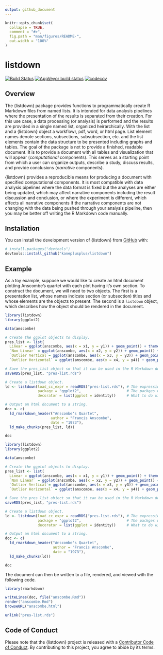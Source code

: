 ```yaml
---
output: github_document
---
```


<!-- README.md is generated from README.Rmd. Please edit that file -->

```r
knitr::opts_chunk$set(
  collapse = TRUE,
  comment = "#>",
  fig.path = "man/figures/README-",
  out.width = "100%"
)
```

# listdown

<!-- badges: start -->
[![Build Status](https://travis-ci.org/kaneplusplus/listdown.svg?branch=master)](https://travis-ci.org/kaneplusplus/listdown)
[![AppVeyor build status](https://ci.appveyor.com/api/projects/status/github/kaneplusplus/listdown?branch=master&svg=true)](https://ci.appveyor.com/project/kaneplusplus/listdown)
[![codecov](https://codecov.io/gh/kaneplusplus/listdown/branch/master/graph/badge.svg)](https://codecov.io/gh/kaneplusplus/listdown)
<!-- badges: end -->

## Overview 

The {listdown} package provides functions to programmatically create R Markdown files from 
named lists. It is intended for data analysis pipelines where the presentation of the results
is separated from their creation. For this use case, a data processing (or analysis) is performed
and the results are provided in a single named list, organized heirarchically. With the list and a {listdown} object a workflowr, pdf, word, or html page. List element names denote sections, subsections,
subsubsection, etc. and the list elements contain the data structure to be presented including
graphs and tables. The goal of the package is not to provide a finished, readable document. It is to provide a document with all tables and visualization that will appear (_computational_ components). This serves as a starting point from which a user  can organize outputs, describe a study, discuss results, and provide conclusions (_narrative_ components).

{listdown} provides a reproducible means for producing a document with specified computational components. It is most compatible with data analysis pipelines where the data format is fixed but the analyses are either being updated, which may affect narrative components including the result discussion and conclusion, or where the experiment is different, which affects all narrative components If the narrative components are not changing with the data being pushed through your analysis pipeline, then you may be better off writing the R Markdown code manually.

## Installation

<!--
You can install the released version of listdown from [CRAN](https://CRAN.R-project.org) with:

``` r
install.packages("listdown")
```

And the development version from [GitHub](https://github.com/) with:
-->

You can install the development version of {listdown} from [GitHub](https://github.com/) with:

``` r
# install.packages("devtools")
devtools::install_github("kaneplusplus/listdown")
```

## Example

As a toy example, suppose we would like to create an html document plotting Anscombe's quartet with
each plot having it's own section. To construct the document, we will need to two objects. The first
is a presentation list, whose names indicate section (or subsection) titles and whose elements are
the objects to present. The second is a `listdown` object, which describes how the object should 
be rendered in the document. 

```r
library(listdown)
library(ggplot2)

data(anscombe)

# Create the ggplot objects to display.
pres_list <- list(
  Linear = ggplot(anscombe, aes(x = x1, y = y1)) + geom_point() + theme_bw(),
  `Non Linear` = ggplot(anscombe, aes(x = x2, y = y2)) + geom_point() + theme_bw(),
  `Outlier Vertical`= ggplot(anscombe, aes(x = x3, y = y3)) + geom_point() + theme_bw(),
  `Outlier Horizontal` = ggplot(anscombe, aes(x = x4, y = y4)) + geom_point() + theme_bw())

# Save the pres_list object so that it can be used in the R Markdown document.
saveRDS(pres_list, "pres-list.rds")

# Create a listdown object.
ld <- listdown(load_cc_expr = readRDS("pres-list.rds"), # The expression to load pres_list.
               package = "ggplot2",                     # The packges needed to render plots.
               decorator = list(ggplot = identity))     # What to do with the pres_list elements.

# Output an html document to a string.
doc <- c(
  ld_rmarkdown_header("Anscombe's Quartet",
                     author = "Francis Anscombe",
                     date = "1973"),
  ld_make_chunks(pres_list, ld))

doc
```

```r
library(listdown)
library(ggplot2)

data(anscombe)

# Create the ggplot objects to display.
pres_list <- list(
  Linear = ggplot(anscombe, aes(x = x1, y = y1)) + geom_point() + theme_bw(),
  `Non Linear` = ggplot(anscombe, aes(x = x2, y = y2)) + geom_point() + theme_bw(),
  `Outlier Vertical`= ggplot(anscombe, aes(x = x3, y = y3)) + geom_point() + theme_bw(),
  `Outlier Horizontal` = ggplot(anscombe, aes(x = x4, y = y4)) + geom_point() + theme_bw())

# Save the pres_list object so that it can be used in the R Markdown document.
saveRDS(pres_list, "pres-list.rds")

# Create a listdown object.
ld <- listdown(load_cc_expr = readRDS("pres-list.rds"), # The expression to load pres_list.
               package = "ggplot2",                     # The packges needed to render plots.
               decorator = list(ggplot = identity))     # What to do with the plot types.

# Output an html document to a string.
doc <- c(
  ld_rmarkdown_header("Anscombe's Quartet",
                      author = "Francis Anscombe",
                      date = "1973"),
  ld_make_chunks(ld))

doc
```

The document can then be written to a file, rendered, and viewed with the following code.

```r
library(rmarkdown)

writeLines(doc, file("anscombe.Rmd"))
render("anscombe.Rmd")
browseURL("anscombe.html")
```

```r
unlink("pres-list.rds")
```

<!-- 
## Example

This is a basic example which shows you how to solve a common problem:

```r
library(listdown)
## basic example code
```
-->

## Code of Conduct

Please note that the {listdown} project is released with a
[Contributor Code of Conduct](CODE_OF_CONDUCT.md).
By contributing to this project, you agree to abide by its terms.



